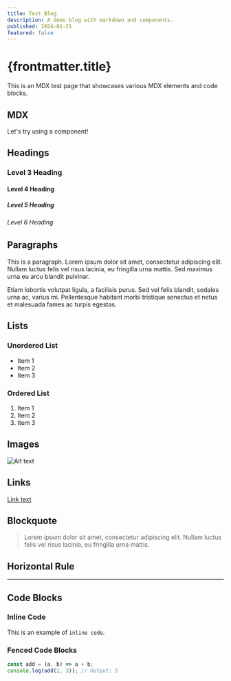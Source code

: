 ```yaml
---
title: Test Blog
description: A demo blog with markdown and components.
published: 2024-01-21
featured: false
---
```


# {frontmatter.title}

This is an MDX test page that showcases various MDX elements and code blocks.

## MDX

Let's try using a component!


<Counter />

## Headings

### Level 3 Heading

#### Level 4 Heading

##### Level 5 Heading

###### Level 6 Heading

## Paragraphs

This is a paragraph. Lorem ipsum dolor sit amet, consectetur adipiscing elit. Nullam luctus felis vel risus lacinia, eu fringilla urna mattis. Sed maximus urna eu arcu blandit pulvinar.

Etiam lobortis volutpat ligula, a facilisis purus. Sed vel felis blandit, sodales urna ac, varius mi. Pellentesque habitant morbi tristique senectus et netus et malesuada fames ac turpis egestas.

## Lists

### Unordered List

- Item 1
- Item 2
- Item 3

### Ordered List

1. Item 1
2. Item 2
3. Item 3

## Images

![Alt text](/hero.png "Optional title")

## Links

[Link text](https://example.com)

## Blockquote

> Lorem ipsum dolor sit amet, consectetur adipiscing elit. Nullam luctus felis vel risus lacinia, eu fringilla urna mattis.

## Horizontal Rule

---

## Code Blocks

### Inline Code

This is an example of `inline code`.

### Fenced Code Blocks

```javascript
const add = (a, b) => a + b;
console.log(add(2, 3)); // Output: 5
```
